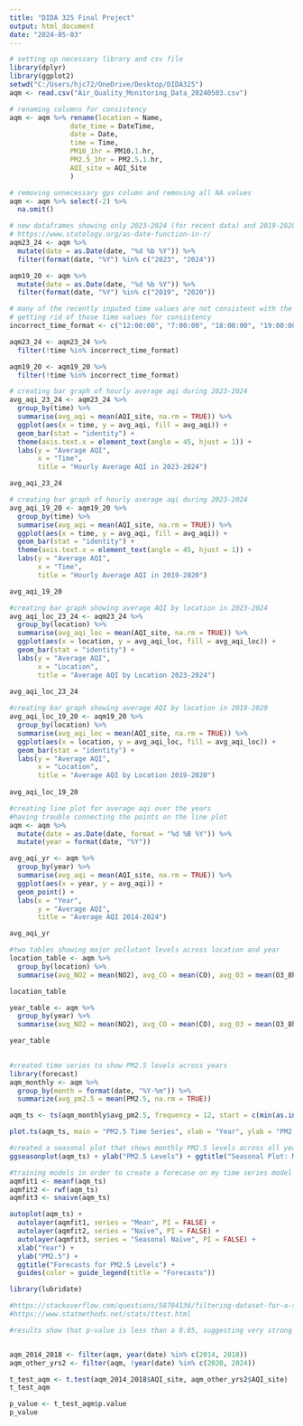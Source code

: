 ---
title: "DIDA 325 Final Project"
output: html_document
date: "2024-05-03"
---



```{r}

# setting up necessary library and csv file
library(dplyr)
library(ggplot2)
setwd("C:/Users/hjc72/OneDrive/Desktop/DIDA325")
aqm <- read.csv("Air_Quality_Monitoring_Data_20240503.csv")

# renaming columns for consistency
aqm <- aqm %>% rename(location = Name,
               date_time = DateTime,
               date = Date,
               time = Time,
               PM10_1hr = PM10.1.hr,
               PM2.5_1hr = PM2.5.1.hr,
               AQI_site = AQI_Site
               )

# removing unnecessary gps column and removing all NA values
aqm <- aqm %>% select(-2) %>%
  na.omit()

# new dataframes showing only 2023-2024 (for recent data) and 2019-2020 (to look at data from bushfire season)
# https://www.statology.org/as-date-function-in-r/
aqm23_24 <- aqm %>% 
  mutate(date = as.Date(date, "%d %b %Y")) %>%
  filter(format(date, "%Y") %in% c("2023", "2024"))

aqm19_20 <- aqm %>% 
  mutate(date = as.Date(date, "%d %b %Y")) %>%
  filter(format(date, "%Y") %in% c("2019", "2020"))

# many of the recently inputed time values are not consistent with the "__:__" format and instead have "__:__:__"
# getting rid of those time values for consistency
incorrect_time_format <- c("12:00:00", "7:00:00", "18:00:00", "19:00:00", "0:00:00", "8:00:00", "13:00:00", "15:00:00", "20:00:00", "10:00:00", "11:00:00", "3:00:00", "14:00:00", "2:00:00", "23:00:00", "17:00:00", "6:00:00", "22:00:00", "5:00:00", "4:00:00", "21:00:00", "1:00:00", "9:00:00")

aqm23_24 <- aqm23_24 %>%
  filter(!time %in% incorrect_time_format)

aqm19_20 <- aqm19_20 %>%
  filter(!time %in% incorrect_time_format)
```



```{r}
# creating bar graph of hourly average aqi during 2023-2024
avg_aqi_23_24 <- aqm23_24 %>%
  group_by(time) %>%
  summarise(avg_aqi = mean(AQI_site, na.rm = TRUE)) %>%
  ggplot(aes(x = time, y = avg_aqi, fill = avg_aqi)) + 
  geom_bar(stat = "identity") +
  theme(axis.text.x = element_text(angle = 45, hjust = 1)) +
  labs(y = "Average AQI",
       x = "Time",
       title = "Hourly Average AQI in 2023-2024")

avg_aqi_23_24
```



```{r}
# creating bar graph of hourly average aqi during 2023-2024
avg_aqi_19_20 <- aqm19_20 %>%
  group_by(time) %>%
  summarise(avg_aqi = mean(AQI_site, na.rm = TRUE)) %>%
  ggplot(aes(x = time, y = avg_aqi, fill = avg_aqi)) + 
  geom_bar(stat = "identity") +
  theme(axis.text.x = element_text(angle = 45, hjust = 1)) +
  labs(y = "Average AQI",
       x = "Time",
       title = "Hourly Average AQI in 2019-2020")

avg_aqi_19_20
```


```{r}
#creating bar graph showing average AQI by location in 2023-2024
avg_aqi_loc_23_24 <- aqm23_24 %>% 
  group_by(location) %>%
  summarise(avg_aqi_loc = mean(AQI_site, na.rm = TRUE)) %>% 
  ggplot(aes(x = location, y = avg_aqi_loc, fill = avg_aqi_loc)) + 
  geom_bar(stat = "identity") +
  labs(y = "Average AQI",
       x = "Location",
       title = "Average AQI by Location 2023-2024")
  
avg_aqi_loc_23_24
```



```{r}
#creating bar graph showing average AQI by location in 2019-2020
avg_aqi_loc_19_20 <- aqm19_20 %>% 
  group_by(location) %>%
  summarise(avg_aqi_loc = mean(AQI_site, na.rm = TRUE)) %>% 
  ggplot(aes(x = location, y = avg_aqi_loc, fill = avg_aqi_loc)) + 
  geom_bar(stat = "identity") +
  labs(y = "Average AQI",
       x = "Location",
       title = "Average AQI by Location 2019-2020")
  
avg_aqi_loc_19_20
```


```{r}
#creating line plot for average aqi over the years
#having trouble connecting the points on the line plot
aqm <- aqm %>%
  mutate(date = as.Date(date, format = "%d %B %Y")) %>%
  mutate(year = format(date, "%Y"))

avg_aqi_yr <- aqm %>%
  group_by(year) %>%
  summarise(avg_aqi = mean(AQI_site, na.rm = TRUE)) %>%
  ggplot(aes(x = year, y = avg_aqi)) + 
  geom_point() +
  labs(x = "Year",
       y = "Average AQI",
       title = "Average AQI 2014-2024")

avg_aqi_yr
```



```{r}
#two tables showing major pollutant levels across location and year
location_table <- aqm %>% 
  group_by(location) %>%
  summarise(avg_NO2 = mean(NO2), avg_CO = mean(CO), avg_O3 = mean(O3_8hr), avg_PM10 = mean(PM10), avg_PM2.5 = mean(PM2.5), avg_AQI = mean(AQI_site))

location_table

year_table <- aqm %>% 
  group_by(year) %>%
  summarise(avg_NO2 = mean(NO2), avg_CO = mean(CO), avg_O3 = mean(O3_8hr), avg_PM10 = mean(PM10), avg_PM2.5 = mean(PM2.5), avg_AQI = mean(AQI_site))

year_table
  
```


```{r}
#created time series to show PM2.5 levels across years
library(forecast)
aqm_monthly <- aqm %>%
  group_by(month = format(date, "%Y-%m")) %>%
  summarize(avg_pm2.5 = mean(PM2.5, na.rm = TRUE))

aqm_ts <- ts(aqm_monthly$avg_pm2.5, frequency = 12, start = c(min(as.integer(format(aqm$date, "%Y"))), 0))

plot.ts(aqm_ts, main = "PM2.5 Time Series", xlab = "Year", ylab = "PM2.5")

```


```{r}
#created a seasonal plot that shows monthly PM2.5 levels across all years in the data set
ggseasonplot(aqm_ts) + ylab("PM2.5 Levels") + ggtitle("Seasonal Plot: Monthly PM2.5 Levels 2014-2024")
```



```{r}

#training models in order to create a forecase on my time series model
aqmfit1 <- meanf(aqm_ts)
aqmfit2 <- rwf(aqm_ts)
aqmfit3 <- snaive(aqm_ts)

autoplot(aqm_ts) +
  autolayer(aqmfit1, series = "Mean", PI = FALSE) +
  autolayer(aqmfit2, series = "Naïve", PI = FALSE) + 
  autolayer(aqmfit3, series = "Seasonal Naïve", PI = FALSE) +
  xlab("Year") +
  ylab("PM2.5") +
  ggtitle("Forecasts for PM2.5 Levels") +
  guides(color = guide_legend(title = "Forecasts"))

```


```{r}
library(lubridate)

#https://stackoverflow.com/questions/58704136/filtering-dataset-for-a-specific-date-with-lubridate-and-dplyr
#https://www.statmethods.net/stats/ttest.html

#results show that p-value is less than a 0.05, suggesting very strong evidence to reject the null hypothesis. 


aqm_2014_2018 <- filter(aqm, year(date) %in% c(2014, 2018))
aqm_other_yrs2 <- filter(aqm, !year(date) %in% c(2020, 2024))

t_test_aqm <- t.test(aqm_2014_2018$AQI_site, aqm_other_yrs2$AQI_site)
t_test_aqm

p_value <- t_test_aqm$p.value
p_value
``` 




